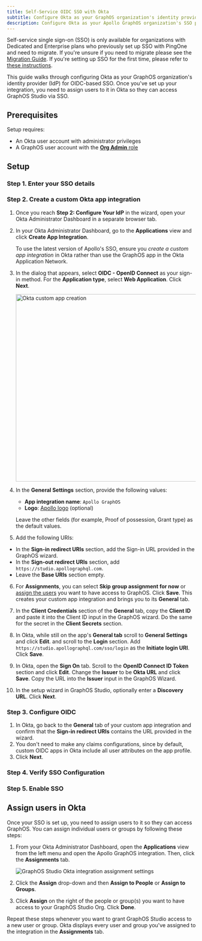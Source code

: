 ```yaml
---
title: Self-Service OIDC SSO with Okta
subtitle: Configure Okta as your GraphOS organization's identity provider
description: Configure Okta as your Apollo GraphOS organization's SSO provider with this OIDC setup guide.
---
```


<PremiumFeature>

Self-service single sign-on (SSO) is only available for organizations with Dedicated and Enterprise plans who previously set up SSO with PingOne and need to migrate.
If you're unsure if you need to migrate please see the [Migration Guide](./migration#who-needs-to-migrate).
If you're setting up SSO for the first time, please refer to [these instructions](../okta-integration-guide).

</PremiumFeature>

This guide walks through configuring Okta as your GraphOS organization's identity provider (IdP) for OIDC-based SSO. Once you've set up your integration, you need to assign users to it in Okta so they can access GraphOS Studio via SSO.

<SSORevokesInvitationLinks />

<SSOMigrationNotice />

## Prerequisites

Setup requires:

- An Okta user account with administrator privileges
- A GraphOS user account with the [**Org Admin** role](../members/#organization-wide-member-roles)

## Setup

<SSOSetupSteps type="OIDC" idp="Okta app integration" />

<!-- vale Apollo.Headings = NO -->

### Step 1. Enter your SSO details

<SSOShareDetails type="OIDC" />

### Step 2. Create a custom Okta app integration

1. Once you reach **Step 2: Configure Your IdP** in the wizard, open your Okta Administrator Dashboard in a separate browser tab.
2. In your Okta Administrator Dashboard, go to the **Applications** view and click **Create App Integration**.

   <Note>

   To use the latest version of Apollo's SSO, ensure you _create a custom app integration_ in Okta rather than use the GraphOS app in the Okta Application Network.

   </Note>

3. In the dialog that appears, select **OIDC - OpenID Connect** as your sign-in method. For the **Application type**, select **Web Application**. Click **Next**.

   <img
     src="../../../img/sso/okta-oidc-app.jpg"
     alt="Okta custom app creation"
     className="screenshot"
     width="500"
   />

4. In the **General Settings** section, provide the following values:

   - **App integration name**: `Apollo GraphOS`
   - **Logo**: [Apollo logo](../../../img/sso/apollo-sk-logo.jpg) (optional)

   Leave the other fields (for example, Proof of possession, Grant type) as the default values.

5. Add the following URIs:

- In the **Sign-in redirect URIs** section, add the Sign-in URL provided in the GraphOS wizard.
- In the **Sign-out redirect URIs** section, add `https://studio.apollographql.com`.
- Leave the **Base URIs** section empty.

6. For **Assignments**, you can select **Skip group assignment for now** or [assign the users](#assign-users-in-okta) you want to have access to GraphOS. Click **Save**. This creates your custom app integration and brings you to its **General** tab.

7. In the **Client Credentials** section of the **General** tab, copy the **Client ID** and paste it into the Client ID input in the GraphOS wizard. Do the same for the secret in the **Client Secrets** section.

8. In Okta, while still on the app's **General tab** scroll to **General Settings** and click **Edit**. and scroll to the **Login** section. Add `https://studio.apollographql.com/sso/login` as the **Initiate login URI**. Click **Save**.

9. In Okta, open the **Sign On** tab. Scroll to the **OpenID Connect ID Token** section and click **Edit**. Change the **Issuer** to be **Okta URL** and click **Save**. Copy the URL into the **Issuer** input in the GraphOS Wizard.

10. In the setup wizard in GraphOS Studio, optionally enter a **Discovery URL**. Click **Next**.

### Step 3. Configure OIDC

1. In Okta, go back to the **General** tab of your custom app integration and confirm that the **Sign-in redirect URIs** contains the URL provided in the wizard.
2. You don't need to make any claims configurations, since by default, custom OIDC apps in Okta include all user attributes on the app profile.
3. Click **Next**.

### Step 4. Verify SSO Configuration

<SSOVerification />

### Step 5. Enable SSO

<!-- vale Apollo.Headings = YES -->

<SSOLegacyUsers idp="Okta" appType="custom app integration" />

## Assign users in Okta

Once your SSO is set up, you need to assign users to it so they can access GraphOS. You can assign individual users or groups by following these steps:

1. From your Okta Administrator Dashboard, open the **Applications** view from the left menu and open the Apollo GraphOS integration. Then, click the **Assignments** tab.

   <img
     src="../../../img/sso/okta-assignments.jpg"
     alt="GraphOS Studio Okta integration assignment settings"
     class="screenshot"
   />

2. Click the **Assign** drop-down and then **Assign to People** or **Assign to Groups**.
3. Click **Assign** on the right of the people or group(s) you want to have access to your GraphOS Studio Org. Click **Done**.

Repeat these steps whenever you want to grant GraphOS Studio access to a new user or group.
Okta displays every user and group you've assigned to the integration in the **Assignments** tab.
